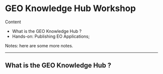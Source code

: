 
# GEO Knowledge Hub Workshop

Content

- What is the GEO Knowledge Hub ?
- Hands-on: Publishing  EO Applications;

Notes: here are some more notes.

---

## What is the GEO Knowledge Hub ?
